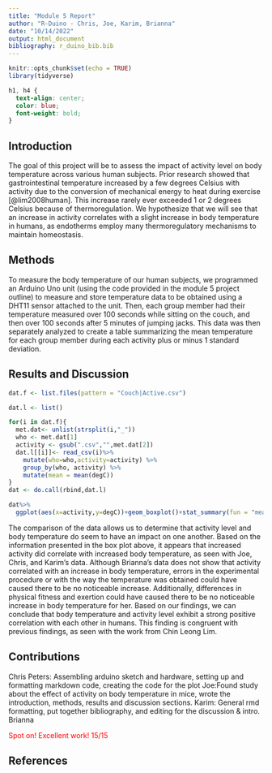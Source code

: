 ```yaml
---
title: "Module 5 Report"
author: "R-Duino - Chris, Joe, Karim, Brianna"
date: "10/14/2022"
output: html_document
bibliography: r_duino_bib.bib
---
```


<!-- for comments -->
<style>
div.comment pre { background-color:#ffbbbb; }
div.comment pre.r { background-color:#ffbbbb; }
div.comment {color: red;}
</style>

```r
knitr::opts_chunk$set(echo = TRUE)
library(tidyverse)
```
```css
h1, h4 {
  text-align: center;
  color: blue;
  font-weight: bold;
}
```

## Introduction 
The goal of this project will be to assess the impact of activity level on body temperature across various human subjects. Prior research showed that gastrointestinal temperature increased by a few degrees Celsius with activity due to the conversion of mechanical energy to heat during exercise [@lim2008human]. This increase rarely ever exceeded 1 or 2 degrees Celsius because of thermoregulation. We hypothesize that we will see that an increase in activity correlates with a slight increase in body temperature in humans, as endotherms employ many thermoregulatory mechanisms to maintain homeostasis. 

## Methods
To measure the body temperature of our human subjects, we  programmed an Arduino Uno unit (using the code provided in the module 5 project outline) to measure and store  temperature data to be obtained using a DHT11 sensor attached to the unit. Then, each group member had their temperature measured over 100 seconds while sitting on the couch, and then over 100 seconds after 5 minutes of jumping jacks. This data was then separately analyzed to create a table summarizing the mean temperature for each group member during each activity plus or minus 1 standard deviation. 



## Results and Discussion
```r
dat.f <- list.files(pattern = "Couch|Active.csv")

dat.l <- list() 

for(i in dat.f){
  met.dat<- unlist(strsplit(i,"_")) 
  who <- met.dat[1] 
  activity <- gsub(".csv","",met.dat[2]) 
  dat.l[[i]]<- read_csv(i)%>%
    mutate(who=who,activity=activity) %>%
    group_by(who, activity) %>% 
    mutate(mean = mean(degC))
}
dat <- do.call(rbind,dat.l) 

dat%>%
  ggplot(aes(x=activity,y=degC))+geom_boxplot()+stat_summary(fun = "mean", geom = "point", shape = 20, size = 4, fill = "white")+facet_grid(.~who) 
```

The comparison of the data allows us to determine that activity level and body temperature do seem to have an impact on one another. Based on the information presented in the box plot above, it appears that increased activity did correlate with increased body temperature, as seen with Joe, Chris, and Karim's data. Although Brianna's data does not show that activity correlated with an increase in body temperature, errors in the experimental procedure or with the way the temperature was obtained could have caused there to be no noticeable increase. Additionally, differences in physical fitness and exertion could have caused there to be no noticeable increase in body temperature for her. Based on our findings, we can conclude that body temperature and activity level exhibit a strong positive correlation with each other in humans. This finding is congruent with previous findings, as seen with the work from Chin Leong Lim.



## Contributions
Chris Peters: Assembling arduino sketch and hardware, setting up and formatting markdown code, creating the code for the plot
Joe:Found study about the effect of activity on body temperature in mice, wrote the introduction, methods,  results and discussion sections.
Karim: General rmd formatting, put together bibliography, and editing for the discussion & intro.
Brianna


<div class="comment">
Spot on! Excellent work! 15/15
</div>


## References

